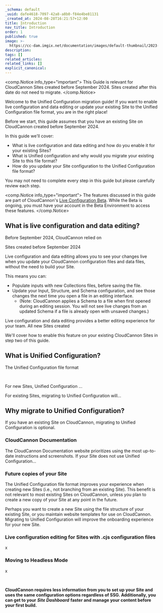 ```yaml
---
_schema: default
_uuid: dafe4618-7097-42a8-a8b0-f84e4be81131
_created_at: 2024-08-28T16:21:57+12:00
title: Introduction
nav_title: Introduction
order: 1
published: true
image: >-
  https://cc-dam.imgix.net/documentation/images/default-thumbnail/2023-Q4/CloudCannon-Documentation-Thumbnail.png
description:
tags: []
related_articles:
related_links: []
explicit_canonical:
---
```

<comp.Notice info_type="important">
  This Guide is relevant for CloudCannon Sites created before September 2024. Sites created after this date do not need to migrate.
</comp.Notice>

Welcome to the Unified Configuration migration guide! If you want to enable live configuration and data editing or update your existing Site to the Unified Configuration file format, you are in the right place!

Before we start, this guide assumes that you have an existing Site on CloudCannon created before September 2024.

In this guide we'll cover:

* What is live configuration and data editing and how do you enable it for your existing Sites?
* What is Unified configuration and why would you migrate your existing Site to this file format?
* How do you update your Site configuration to the Unified Configuration file format?

You may not need to complete every step in this guide but please carefully review each step.

<comp.Notice info_type="important">
  The features discussed in this guide are part of CloudCannon's [Live Configuration Beta](/documentation/articles/beta/). While the Beta is ongoing, you must have your account in the Beta Environment to access these features.
</comp.Notice>

## What is live configuration and data editing?

Before September 2024, CloudCannon relied on

Sites created before September 2024

Live configuration and data editing allows you to see your changes live when you update your CloudCannon configuration files and data files, without the need to build your Site.

This means you can:

* Populate inputs with new Collections files, before saving the file.
* Update your Input, Structure, and Schema configuration, and see those changes the next time you open a file in an editing interface.
  * (Note: CloudCannon applies a Schema to a file when first opened during an editing session. You will not see live changes from an updated Schema if a file is already open with unsaved changes.)

Live configuration and data editing provides a better editing experience for your team. All new Sites created

We'll cover how to enable this feature on your existing CloudCannon Sites in step two of this guide.

## What is Unified Configuration?

The Unified Configuration file format

&nbsp;

For new Sites, Unified Configuration ...

For existing Sites, migrating to Unified Configuration will...

## Why migrate to Unified Configuration?

If you have an existing Site on CloudCannon, migrating to Unified Configuration is optional.

### CloudCannon Documentation

The CloudCannon Documentation website prioritizes using the most up-to-date instructions and screenshots. If your Site does not use Unified Configuration...

### Future copies of your Site

The Unified Configuration file format improves your experience when creating new Sites (i.e., not branching from an existing Site). This benefit is not relevant to most existing Sites on CloudCannon, unless you plan to create a new copy of your Site at any point in the future.

Perhaps you want to create a new Site using the file structure of your existing Site, or you maintain website templates for use on CloudCannon. Migrating to Unified Configuration will improve the onboarding experience for your new Site.

### Live configuration editing for Sites with .cjs configuration files

x

### Moving to Headless Mode

x

&nbsp;

**CloudCannon requires less information from you to set up your Site and uses the same configuration options regardless of SSG. Additionally, you can get to your** ***Site Dashboard*** **faster and manage your content before your first build.**

&nbsp;